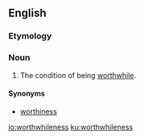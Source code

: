 ==English==
===Etymology===
{{suffix|worthwhile|ness|lang=en}}

===Noun===
{{en-noun|-}}
# The condition of being [[worthwhile]].

====Synonyms====
*[[worthiness]]

[[io:worthwhileness]]
[[ku:worthwhileness]]